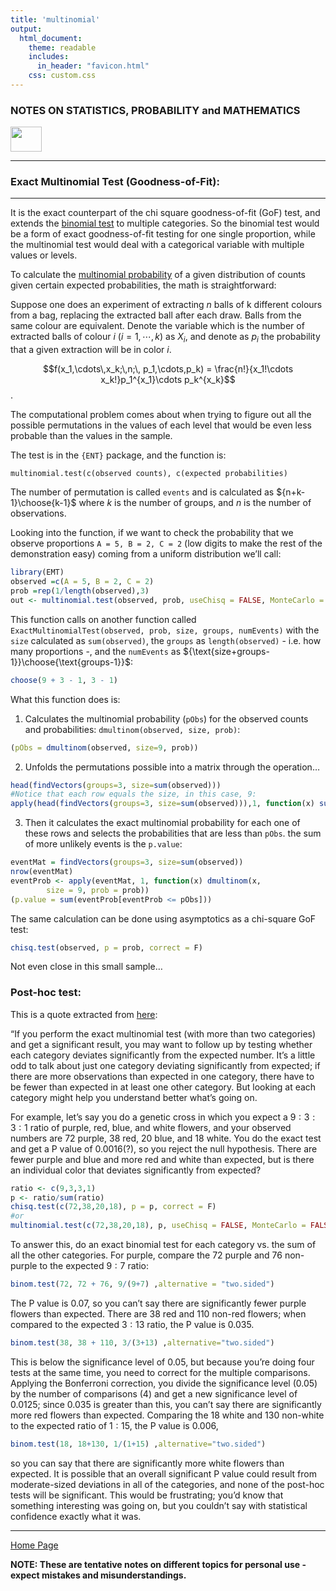 ```yaml
---
title: 'multinomial'
output: 
  html_document:
    theme: readable
    includes:
      in_header: "favicon.html" 
    css: custom.css
---
```



### **NOTES ON STATISTICS, PROBABILITY and MATHEMATICS**

<a href="http://rinterested.github.io/statistics/index.html">
<img HEIGHT="40" WIDTH="50" src="logo.PNG"></a>

---

### Exact Multinomial Test (Goodness-of-Fit):

---

It is the exact counterpart of the chi square goodness-of-fit (GoF) test, and extends the [binomial test](http://rinterested.github.io/statistics/sample_proportion_to_population.html) to multiple categories. So the binomial test would be a form of exact goodness-of-fit testing for one single proportion, while the multinomial test would deal with a categorical variable with multiple values or levels.

To calculate the [multinomial probability](https://en.wikipedia.org/wiki/Multinomial_distribution) of a given distribution of counts given certain expected probabilities, the math is straightforward:


Suppose one does an experiment of extracting $n$ balls of k different colours from a bag, replacing the extracted ball after each draw. Balls from the same colour are equivalent. Denote the variable which is the number of extracted balls of colour $i$ ($i = 1,\cdots, k$) as $X_i$, and denote as $p_i$ the probability that a given extraction will be in color $i$.

$$f(x_1,\cdots\,x_k;\,n;\, p_1,\cdots,p_k) = \frac{n!}{x_1!\cdots x_k!}p_1^{x_1}\cdots p_k^{x_k}$$.

The computational problem comes about when trying to figure out all the possible permutations in the values of each level that would be even less probable than the values in the sample.

The test is in the `{ENT}` package, and the function is:

`multinomial.test(c(observed counts), c(expected probabilities)`

The number of permutation is called `events` and is calculated as ${n+k-1}\choose{k-1}$ where $k$ is the number of groups, and $n$ is the number of observations.

Looking into the function, if we want to check the probability that we observe proportions `A = 5, B = 2, C = 2` (low digits to make the rest of the demonstration easy) coming from a uniform distribution we'll call:

```r
library(EMT)
observed =c(A = 5, B = 2, C = 2)
prob =rep(1/length(observed),3)
out <- multinomial.test(observed, prob, useChisq = FALSE, MonteCarlo = FALSE)
```

This function calls on another function called `ExactMultinomialTest(observed, prob, size, groups, numEvents)` with the `size` calculated as `sum(observed)`, the `groups` as `length(observed)` - i.e. how many proportions -, and the `numEvents` as ${\text{size+groups-1}}\choose{\text{groups-1}}$:

```r
choose(9 + 3 - 1, 3 - 1)
```

What this function does is:

1. Calculates the multinomial probability (`pObs`) for the observed counts and probabilities: `dmultinom(observed, size, prob)`:

```r
(pObs = dmultinom(observed, size=9, prob))
```

2. Unfolds the permutations possible into a matrix through the operation...

```r
head(findVectors(groups=3, size=sum(observed)))
#Notice that each row equals the size, in this case, 9:
apply(head(findVectors(groups=3, size=sum(observed))),1, function(x) sum(x))
```

3. Then it calculates the exact multinomial probability for each one of these rows and selects the probabilities that are less than `pObs`. the sum of more unlikely events is the `p.value`:

```r
eventMat = findVectors(groups=3, size=sum(observed))
nrow(eventMat)
eventProb <- apply(eventMat, 1, function(x) dmultinom(x, 
        size = 9, prob = prob))
(p.value = sum(eventProb[eventProb <= pObs]))
```

The same calculation can be done using asymptotics as a chi-square GoF test:

```r
chisq.test(observed, p = prob, correct = F)
```

Not even close in this small sample...


### Post-hoc test:

This is a quote extracted from [here](http://www.biostathandbook.com/exactgof.html#posthoc):


"If you perform the exact multinomial test (with more than two categories) and get a significant result, you may want to follow up by testing whether each category deviates significantly from the expected number. It's a little odd to talk about just one category deviating significantly from expected; if there are more observations than expected in one category, there have to be fewer than expected in at least one other category. But looking at each category might help you understand better what's going on.

For example, let's say you do a genetic cross in which you expect a $9:3:3:1$ ratio of purple, red, blue, and white flowers, and your observed numbers are $72$ purple, $38$ red, $20$ blue, and $18$ white. You do the exact test and get a P value of $0.0016$(?), so you reject the null hypothesis. There are fewer purple and blue and more red and white than expected, but is there an individual color that deviates significantly from expected?

```r
ratio <- c(9,3,3,1)
p <- ratio/sum(ratio)
chisq.test(c(72,38,20,18), p = p, correct = F)
#or
multinomial.test(c(72,38,20,18), p, useChisq = FALSE, MonteCarlo = FALSE)
```

To answer this, do an exact binomial test for each category vs. the sum of all the other categories. For purple, compare the $72$ purple and $76$ non-purple to the expected $9:7$ ratio:

```r
binom.test(72, 72 + 76, 9/(9+7) ,alternative = "two.sided")
```
The P value is $0.07$, so you can't say there are significantly fewer purple flowers than expected. There are $38$ red and $110$ non-red flowers; when compared to the expected $3:13$ ratio, the P value is $0.035$. 

```r
binom.test(38, 38 + 110, 3/(3+13) ,alternative="two.sided")
```

This is below the significance level of $0.05$, but because you're doing four tests at the same time, you need to correct for the multiple comparisons. Applying the Bonferroni correction, you divide the significance level ($0.05$) by the number of comparisons ($4$) and get a new significance level of $0.0125$; since $0.035$ is greater than this, you can't say there are significantly more red flowers than expected. Comparing the $18$ white and $130$ non-white to the expected ratio of $1:15$, the P value is $0.006$, 

```r
binom.test(18, 18+130, 1/(1+15) ,alternative="two.sided")
```

so you can say that there are significantly more white flowers than expected.
It is possible that an overall significant P value could result from moderate-sized deviations in all of the categories, and none of the post-hoc tests will be significant. This would be frustrating; you'd know that something interesting was going on, but you couldn't say with statistical confidence exactly what it was.

---
<a href="http://rinterested.github.io/statistics/index.html">Home Page</a>

**NOTE: These are tentative notes on different topics for personal use - expect mistakes and misunderstandings.**
